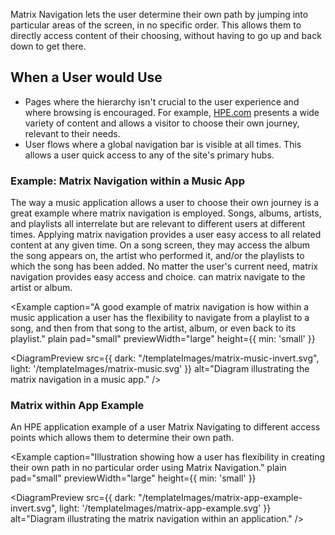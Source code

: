 
Matrix Navigation lets the user determine their own path by
jumping into particular areas of the screen, in no specific order. 
This allows them to directly access content of their choosing,
without having to go up and back down to get there.

## When a User would Use
- Pages where the hierarchy isn't crucial to the user experience and where browsing is encouraged. For example, [HPE.com](https://www.hpe.com/us/en/home.html) presents a wide variety of content and allows a visitor to choose their own journey, relevant to their needs.
- User flows where a global navigation bar is visible at all times. This allows a user quick access to any of the site's primary hubs.

### Example: Matrix Navigation within a Music App
The way a music application allows a user to choose their own journey is a great example where matrix navigation is employed. Songs, albums, artists, and playlists all interrelate but are relevant to different users at different times. Applying matrix navigation provides a user easy access to all related content at any given time. On a song screen, they may access the album the song appears on, the artist who performed it, and/or the playlists to which the song has been added. No matter the user's current need, matrix navigation provides easy access and choice.
can matrix navigate to the artist or album. 

<Example 
  caption="A good example of matrix navigation is how within a music application a user has the flexibility to navigate from a playlist to a song, and then from that song to the artist, album, or even back to its playlist." 
  plain 
  pad="small"
  previewWidth="large"
  height={{ min: 'small' }}
>
  <DiagramPreview 
    src={{
      dark: "/templateImages/matrix-music-invert.svg",
      light: '/templateImages/matrix-music.svg'
    }} 
    alt="Diagram illustrating the matrix navigation in a music app." />
</Example>

### Matrix within App Example
An HPE application example of a user Matrix Navigating to different access points which allows them to determine their own path.

<Example 
  caption="Illustration showing how a user has flexibility in creating their own path in no particular order using Matrix Navigation." 
  plain 
  pad="small" 
  previewWidth="large" 
  height={{ min: 'small' }}
>
  <DiagramPreview 
    src={{
      dark: "/templateImages/matrix-app-example-invert.svg",
      light: '/templateImages/matrix-app-example.svg'
      }} 
    alt="Diagram illustrating the matrix navigation within an application." />
</Example>